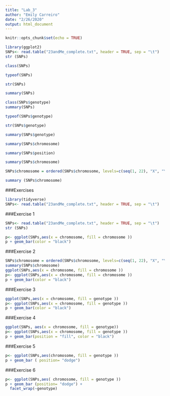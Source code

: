 ```yaml
---
title: "Lab_3"
author: "Emily Carreiro"
date: "2/26/2020"
output: html_document
---
```


```r
knitr::opts_chunk$set(echo = TRUE)
```

```r
library(ggplot2)
SNPs<- read.table("23andMe_complete.txt", header = TRUE, sep = "\t")
str (SNPs)
```

```r
class(SNPs)
```

```r
typeof(SNPs)
```

```r
str(SNPs)
```
```r
summary(SNPs)
```
```r
class(SNPs$genotype)
summary(SNPs)
```
```r
typeof(SNPs$genotype)
```
```r
str(SNPs$genotype)
```
```r
summary(SNPs$genotype)
```
```r
summary(SNPs$chromosome)
```
```r
summary(SNPs$position)
```
```r
summary(SNPs$chromosome)
```
```r
SNPs$chromosome = ordered(SNPs$chromosome, levels=c(seq(1, 22), "X", "Y", "MT"))
```
```r
summary (SNPs$chromosome)
```

###Exercises
```r
library(tidyverse)
SNPs<- read.table("23andMe_complete.txt", header = TRUE, sep = "\t")
```

###Exercise 1
```r
SNPs<- read.table("23andMe_complete.txt", header = TRUE, sep = "\t")
str (SNPs)

p<- ggplot(SNPs,aes(x = chromosome, fill = chromosome ))
p + geom_bar(color = "black")
```
###Exercise 2
```r
SNPs$chromosome = ordered(SNPs$chromosome, levels=c(seq(1, 22), "X", "Y", "MT"))
summary(SNPs$chromosome)
ggplot(SNPs,aes(x = chromosome, fill = chromosome ))
p<- ggplot(SNPs,aes(x = chromosome, fill = chromosome ))
p + geom_bar(color = "black") 
```


###Exercise 3
```r
ggplot(SNPs,aes(x = chromosome, fill = genotype ))
p<- ggplot(SNPs,aes(x = chromosome, fill = genotype ))
p + geom_bar(color = "black")
```


###Exercise 4
```r
ggplot(SNPs, aes(x = chromosome, fill = genotype))
p<- ggplot(SNPs,aes(x = chromosome, fill = genotype ))
p + geom_bar(position = "fill", color = "black")
```


###Exercise 5
```r
p<- ggplot(SNPs,aes(chromosome, fill = genotype ))
p + geom_bar ( position= "dodge")
```

###Exercise 6
```r
p<- ggplot(SNPs,aes( chromosome, fill = genotype ))
p + geom_bar (position= "dodge") +
  facet_wrap(~genotype)
```











